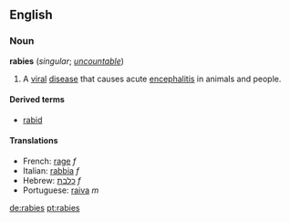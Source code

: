 ==English==
===Noun===
'''rabies''' (''singular''; ''[[uncountable]]'')

#A [[viral]] [[disease]] that causes acute [[encephalitis]] in animals and people.

====Derived terms====
*[[rabid]]

====Translations====
*French: [[rage#French|rage]] ''f''
*Italian: [[rabbia]] ''f''
*Hebrew: [[כלבת]] ''f''
*Portuguese: [[raiva]] ''m''

{{wikipedia}}

[[de:rabies]]
[[pt:rabies]]